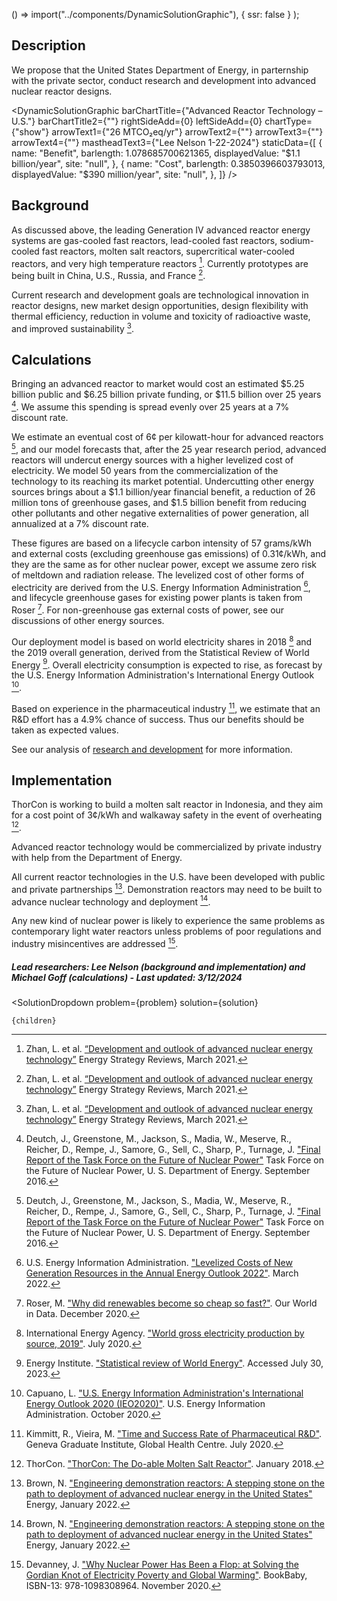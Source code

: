 
  () => import("../components/DynamicSolutionGraphic"),
  { ssr: false }
);


## Description
We propose that the United States Department of Energy, in parternship with the private sector, conduct research and development into advanced nuclear reactor designs.

<DynamicSolutionGraphic
  barChartTitle={"Advanced Reactor Technology – U.S."}
  barChartTitle2={""}
  rightSideAdd={0}
  leftSideAdd={0}
  chartType={"show"}
  arrowText1={"26 MTCO₂eq/yr"}
  arrowText2={""}
  arrowText3={""}
  arrowText4={""}
  mastheadText3={"Lee Nelson 1-22-2024"}
 staticData={[
    {
     name: "Benefit",
      barlength: 1.078685700621365,
      displayedValue: "$1.1 billion/year",
      site: "null",
    },
    {
      name: "Cost",
      barlength: 0.3850396603793013,
      displayedValue: "$390 million/year",
      site: "null",
    },
  ]}
/>

## Background
As discussed above, the leading Generation IV advanced reactor energy systems are gas-cooled fast reactors, lead-cooled fast reactors, sodium-cooled fast reactors, molten salt reactors, supercritical water-cooled reactors, and very high temperature reactors [^"1"]. Currently prototypes are being built in China, U.S., Russia, and France [^"1"].

Current research and development goals are technological innovation in reactor designs, new market design opportunities, design flexibility with thermal efficiency, reduction in volume and toxicity of radioactive waste, and improved sustainability [^"1"].

## Calculations
Bringing an advanced reactor to market would cost an estimated $5.25 billion public and $6.25 billion private funding, or $11.5 billion over 25 years [^"2"]. We assume this spending is spread evenly over 25 years at a 7% discount rate.

We estimate an eventual cost of 6¢ per kilowatt-hour for advanced reactors [^"2"], and our model forecasts that, after the 25 year research period, advanced reactors will undercut energy sources with a higher levelized cost of electricity. We model 50 years from the commercialization of the technology to its reaching its market potential. Undercutting other energy sources brings about a $1.1 billion/year financial benefit, a reduction of 26 million tons of greenhouse gases, and $1.5 billion benefit from reducing other pollutants and other negative externalities of power generation, all annualized at a 7% discount rate.

These figures are based on a lifecycle carbon intensity of 57 grams/kWh and external costs (excluding greenhouse gas emissions) of 0.31¢/kWh, and they are the same as for other nuclear power, except we assume zero risk of meltdown and radiation release. The levelized cost of other forms of electricity are derived from the U.S. Energy Information Administration [^"r4"], and lifecycle greenhouse gases for existing power plants is taken from Roser [^"r5"]. For non-greenhouse gas external costs of power, see our discussions of other energy sources.

Our deployment model is based on world electricity shares in 2018 [^"r1"] and the 2019 overall generation, derived from the Statistical Review of World Energy [^"r2"]. Overall electricity consumption is expected to rise, as forecast by the U.S. Energy Information Administration's International Energy Outlook [^"r3"].

Based on experience in the pharmaceutical industry [^"r6"], we estimate that an R&D effort has a 4.9% chance of success. Thus our benefits should be taken as expected values.

See our analysis of [research and development](https://www.urbancruiseship.org/energy/energy_socioeconomics/rd) for more information.

## Implementation

ThorCon is working to build a molten salt reactor in Indonesia, and they aim for a cost point of 3¢/kWh and walkaway safety in the event of overheating [^"4"].

Advanced reactor technology would be commercialized by private industry with help from the Department of Energy.

All current reactor technologies in the U.S. have been developed with public and private partnerships [^"3"]. Demonstration reactors may need to be built to advance nuclear technology and deployment [^"3"].

Any new kind of nuclear power is likely to experience the same problems as contemporary light water reactors unless problems of poor regulations and industry misincentives are addressed [^"5"].

##### Lead researchers: Lee Nelson (background and implementation) and Michael Goff (calculations) - Last updated: 3/12/2024




[^"r1"]: International Energy Agency. ["World gross electricity production by source, 2019"](https://www.iea.org/data-and-statistics/charts/world-gross-electricity-production-by-source-2019). July 2020.

[^"r2"]: Energy Institute. ["Statistical review of World Energy"](https://www.energyinst.org/statistical-review/resources-and-data-downloads). Accessed July 30, 2023.

[^"r3"]: Capuano, L. ["U.S. Energy Information Administration's International Energy Outlook 2020 (IEO2020)"](https://www.eia.gov/outlooks/ieo/pdf/ieo2020.pdf). U.S. Energy Information Administration. October 2020.

[^"r4"]: U.S. Energy Information Administration. ["Levelized Costs of New Generation Resources in the Annual Energy Outlook 2022"](https://www.eia.gov/outlooks/aeo/pdf/electricity_generation.pdf). March 2022.

[^"r5"]: Roser, M. ["Why did renewables become so cheap so fast?"](https://ourworldindata.org/cheap-renewables-growth). Our World in Data. December 2020.

[^"r6"]: Kimmitt, R., Vieira, M. ["Time and Success Rate of Pharmaceutical R&D"](https://www.knowledgeportalia.org/r-d-time-and-success-rate). Geneva Graduate Institute, Global Health Centre. July 2020.

[^"1"]: Zhan, L. et al. [“Development and outlook of advanced nuclear energy technology”](https://doi.org/10.1016/j.esr.2021.100630) Energy Strategy Reviews, March 2021.

[^"2"]: Deutch, J., Greenstone, M., Jackson, S., Madia, W., Meserve, R., Reicher, D., Rempe, J., Samore, G., Sell, C., Sharp, P., Turnage, J. ["Final Report of the Task Force on the Future of Nuclear Power"](https://www.energy.gov/seab/downloads/final-report-task-force-future-nuclear-power) Task Force on the Future of Nuclear Power, U. S. Department of Energy. September 2016.

[^"3"]: Brown, N. ["Engineering demonstration reactors: A stepping stone on the path to deployment of advanced nuclear energy in the United States"](https://doi.org/10.1016/j.energy.2021.121750) Energy, January 2022.

[^"4"]: ThorCon. ["ThorCon: The Do-able Molten Salt Reactor"](https://thorconpower.com/docs/domsr20180119.pdf). January 2018.

[^"5"]: Devanney, J. ["Why Nuclear Power Has Been a Flop: at Solving the Gordian Knot of Electricity Poverty and Global Warming"](https://gordianknotbook.com/). BookBaby, ISBN-13: 978-1098308964. November 2020.

  <SolutionDropdown 
    problem={problem} 
    solution={solution}
  >
    {children}
  </SolutionDropdown>